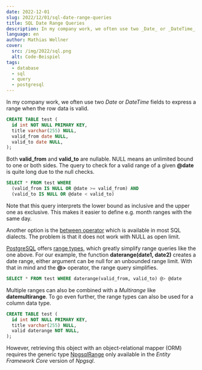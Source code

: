 ```yaml
---
date: 2022-12-01
slug: 2022/12/01/sql-date-range-queries
title: SQL Date Range Queries
description: In my company work, we often use two _Date_ or _DateTime_ fields to express a range when the row data is valid.
language: en
author: Mathias Wellner
cover:
  src: /img/2022/sql.png
  alt: Code-Beispiel
tags:
  - database
  - sql
  - query
  - postgresql
---
```


In my company work, we often use two _Date_ or _DateTime_ fields to express a range when the row data is valid.

```sql
CREATE TABLE test (
  id int NOT NULL PRIMARY KEY,
  title varchar(255) NULL,
  valid_from date NULL,
  valid_to date NULL,
);
```

Both **valid_from** and **valid_to** are nullable. NULL means an unlimited bound to one or both sides. The query to check for a valid range of a given **@date** is quite long due to the null checks.

```sql
SELECT * FROM test WHERE
  (valid_from IS NULL OR @date >= valid_from) AND
  (valid_to IS NULL OR @date < valid_to)
```

Note that this query interprets the lower bound as inclusive and the upper one as exclusive. This makes it easier to define e.g. month ranges with the same day.

Another option is the [between operator](https://www.postgresqltutorial.com/postgresql-tutorial/postgresql-between/) which is available in most SQL dialects. The problem is that it does not work with NULL as open limit.

[PostgreSQL](https://www.postgresql.org) offers [range types](https://www.postgresql.org/docs/current/rangetypes.html), which greatly simplify range queries like the one above. For our example, the function **daterange(date1, date2)** creates a date range, either argument can be null for an unbounded range limit. With that in mind and the **@>** operator, the range query simplifies.

```sql
SELECT * FROM test WHERE daterange(valid_from, valid_to) @> @date
```

Multiple ranges can also be combined with a _Multirange_ like **datemultirange**. To go even further, the range types can also be used for a column data type.

```sql
CREATE TABLE test (
  id int NOT NULL PRIMARY KEY,
  title varchar(255) NULL,
  valid daterange NOT NULL,
);
```

However, retrieving this object with an object-relational mapper (ORM) requires the generic type [NpgsqlRange](https://www.npgsql.org/efcore/mapping/range.html) only available in the _Entity Framework Core_ version of _Npgsql_.
